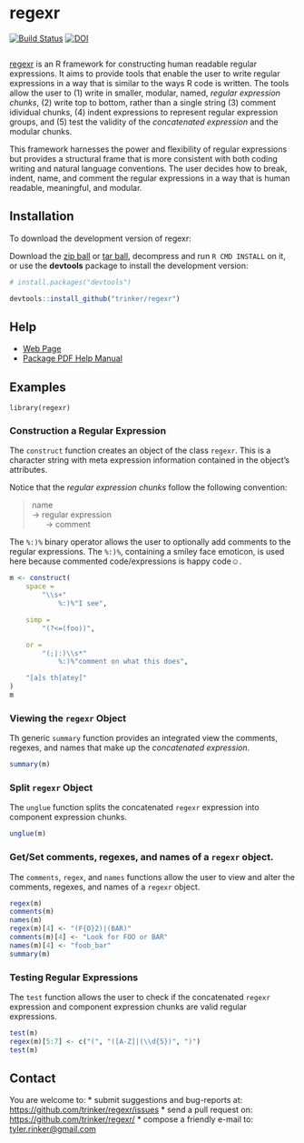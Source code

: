 # regexr

[![Build Status](https://travis-ci.org/trinker/regexr.png?branch=master)](https://travis-ci.org/trinker/regexr)
[![DOI](https://zenodo.org/badge/5398/trinker/regexr.png)](http://dx.doi.org/10.5281/zenodo.11284)

<img src="inst/regexr_logo/r_regexr.png" alt="">   

[regexr](http://trinker.github.com/regexr_dev) is an R framework for constructing human readable regular expressions.  It aims to provide tools that enable the user to write regular expressions in a way that is similar to the ways R code is written.  The tools allow the user to (1) write in smaller, modular, named, *regular expression chunks*, (2) write top to bottom, rather than a single string (3) comment idividual chunks, (4) indent expressions to represent regular expression groups, and (5) test the validity of the *concatenated expression* and the modular chunks. 

This framework harnesses the power and flexibility of regular expressions but provides a structural frame that is more consistent with both coding writing and natural language conventions.  The user decides how to break, indent, name, and comment the regular expressions in a way that is human readable, meaningful, and modular.


## Installation

To download the development version of regexr:

Download the [zip ball](https://github.com/trinker/regexr/zipball/master) or [tar ball](https://github.com/trinker/regexr/tarball/master), decompress and run `R CMD INSTALL` on it, or use the **devtools** package to install the development version:

```r
# install.packages("devtools")

devtools::install_github("trinker/regexr")
```

## Help

- [Web Page](http://trinker.github.com/regexr/)     
- [Package PDF Help Manual](https://dl.dropboxusercontent.com/u/61803503/regexr.pdf)   


## Examples

```{echo=FALSE}
library(regexr)
```

### Construction a Regular Expression

The `construct` function creates an object of the class `regexr`.  This is a character string with meta expression information contained in the object's attributes.

Notice that the *regular expression chunks* follow the following convention:

> name     
-> regular expression      
&nbsp;&nbsp;&nbsp;&nbsp;&nbsp;  -> comment     

The `%:)%` binary operator allows the user to optionally add comments to the regular expressions.  The `%:)%`, containing a smiley face emoticon, is used here because commented code/expressions is happy code&#9786;.


```r
m <- construct(
    space =
        "\\s+"
            %:)%"I see",

    simp =
        "(?<=(foo))",

    or =
        "(;|:)\\s*"
            %:)%"comment on what this does",

    "[a]s th[atey]"
)
m
```

### Viewing the `regexr` Object

Th generic `summary` function provides an integrated view the comments, regexes, and names that make up the *concatenated expression*.

```r
summary(m)
```

### Split `regexr` Object 

The `unglue` function splits the concatenated `regexr` expression into component expression chunks.

```r
unglue(m)
```

### Get/Set comments, regexes, and names of a `regexr` object.

The `comments`, `regex`, and `names` functions allow the user to view and alter the comments, regexes, and names of a `regexr` object.


```r
regex(m)
comments(m)
names(m)
regex(m)[4] <- "(F{O}2)|(BAR)"
comments(m)[4] <- "Look for FOO or BAR"
names(m)[4] <- "foob_bar"
summary(m)
```

### Testing Regular Expressions

The `test` function allows the user to check if the concatenated `regexr` expression and component expression chunks are valid regular expressions.

```r
test(m)
regex(m)[5:7] <- c("(", "([A-Z]|(\\d{5})", ")")
test(m)
```

## Contact

You are welcome to:
* submit suggestions and bug-reports at: <https://github.com/trinker/regexr/issues>
* send a pull request on: <https://github.com/trinker/regexr/>
* compose a friendly e-mail to: <tyler.rinker@gmail.com>

